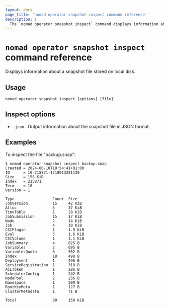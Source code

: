 ```yaml
---
layout: docs
page_title: 'nomad operator snapshot inspect command reference'
description: |
  The `nomad operator snapshot inspect` command displays information about a snapshot file stored on local disk.
---
```


# `nomad operator snapshot inspect` command reference

Displays information about a snapshot file stored on local disk.

## Usage

```plaintext
nomad operator snapshot inspect [options] [file]
```

## Inspect options

- `-json` : Output information about the snapshot file in JSON format.

## Examples

To inspect the file "backup.snap":
```shell-session
$ nomad operator snapshot inspect backup.snap
Created = 2024-06-10T10:54:41+01:00
ID      = 10-215871-1718013281130
Size    = 158 KiB
Index   = 215871
Term    = 10
Version = 1

Type                 Count  Size
JobVersion           15     42 KiB
Alloc                5      37 KiB
TimeTable            1      28 KiB
JobSubmission        15     17 KiB
Node                 2      14 KiB
Job                  4      10 KiB
CSIPlugin            1      1.9 KiB
Eval                 5      1.6 KiB
CSIVolume            1      1.1 KiB
JobSummary           4      825 B
Variables            2      695 B
VariablesQuota       8      562 B
Index                18     498 B
Deployment           1      496 B
ServiceRegistration  1      318 B
ACLToken             1      286 B
SchedulerConfig      1      242 B
NodePool             2      236 B
Namespace            1      209 B
RootKeyMeta          1      127 B
ClusterMetadata      1      71 B

Total                90     158 KiB
```

[outage recovery]: /nomad/tutorials/manage-clusters/outage-recovery
